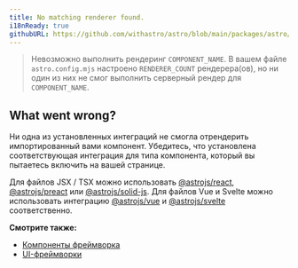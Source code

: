 ```yaml
---
title: No matching renderer found.
i18nReady: true
githubURL: https://github.com/withastro/astro/blob/main/packages/astro/src/core/errors/errors-data.ts
---
```


> Невозможно выполнить рендеринг `COMPONENT_NAME`. В вашем файле `astro.config.mjs` настроено `RENDERER_COUNT` рендерера(ов), но ни один из них не смог выполнить серверный рендер для `COMPONENT_NAME`.

## What went wrong?
Ни одна из установленных интеграций не смогла отрендерить импортированный вами компонент. Убедитесь, что установлена соответствующая интеграция для типа компонента, который вы пытаетесь включить на вашей странице.

Для файлов JSX / TSX можно использовать [@astrojs/react](/ru/guides/integrations-guide/react/), [@astrojs/preact](/ru/guides/integrations-guide/preact/) или [@astrojs/solid-js](/ru/guides/integrations-guide/solid-js/). Для файлов Vue и Svelte можно использовать интеграцию [@astrojs/vue](/ru/guides/integrations-guide/vue/) и [@astrojs/svelte](/ru/guides/integrations-guide/svelte/) соответственно.

**Смотрите также:**

-  [Компоненты фреймворка](/ru/guides/framework-components/)
-  [UI-фреймворки](/ru/guides/integrations-guide/#official-integrations)